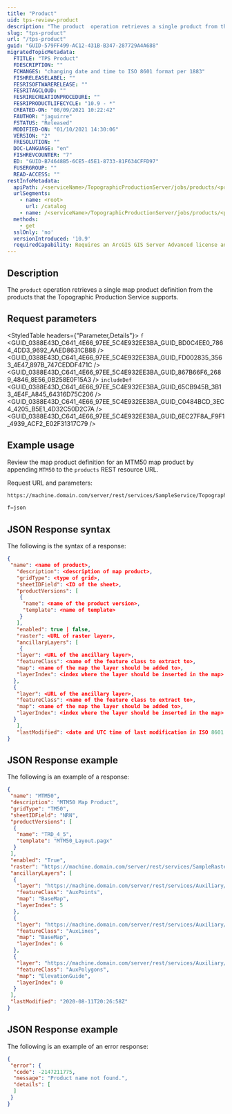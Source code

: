 ```yaml
---
title: "Product"
uid: tps-review-product
description: "The product  operation retrieves a single product from the products that a Topographic Production Service resource supports."
slug: "tps-product"
url: "/tps-product"
guid: "GUID-579FF499-AC12-431B-B347-287729A4A688"
migratedTopicMetadata:
  FTITLE: "TPS Product"
  FDESCRIPTION: ""
  FCHANGES: "changing date and time to ISO 8601 format per 1883"
  FISHRELEASELABEL: ""
  FESRISOFTWARERELEASE: ""
  FESRITAGCLOUD: ""
  FESRIRECREATIONPROCEDURE: ""
  FESRIPRODUCTLIFECYCLE: "10.9 - *"
  CREATED-ON: "08/09/2021 10:22:42"
  FAUTHOR: "jaguirre"
  FSTATUS: "Released"
  MODIFIED-ON: "01/10/2021 14:30:06"
  VERSION: "2"
  FRESOLUTION: ""
  DOC-LANGUAGE: "en"
  FISHREVCOUNTER: "7"
  ED: "GUID-B74648B5-6CE5-45E1-8733-81F634CFFD97"
  FUSERGROUP: ""
  READ-ACCESS: ""
restInfoMetadata:
  apiPath: /<serviceName>/TopographicProductionServer/jobs/products/<productName>
  urlSegments:
    - name: <root>
      url: /catalog
    - name: /<serviceName>/TopographicProductionServer/jobs/products/<productName>
  methods: 
    - get
  sslOnly: 'no'
  versionIntroduced: '10.9'
  requiredCapability: Requires an ArcGIS GIS Server Advanced license and a Production Mapping or Defense Mapping server extension license
---
```



## Description
The `product` operation retrieves a single map product definition from the products that the Topographic Production Service supports.

##  Request parameters 
<StyledTable headers={"Parameter,Details"}>
	<StyledTableRow>
		<StyledTableCell cellStyle="markdown">
      `f`
      <GUID_0388E43D_C641_4E66_97EE_5C4E932EE3BA_GUID_BD0C4EE0_7864_4DD3_9692_AAED8631CB88 />
		</StyledTableCell>
		<StyledTableCell cellStyle="markdown">
			<GUID_0388E43D_C641_4E66_97EE_5C4E932EE3BA_GUID_FD002835_3563_4E47_897B_747CEDDF471C />
			<GUID_0388E43D_C641_4E66_97EE_5C4E932EE3BA_GUID_867B66F6_2689_4846_8E56_0B258E0F15A3 />
		</StyledTableCell>
	</StyledTableRow>
	<StyledTableRow>
		<StyledTableCell cellStyle="markdown">
      `includeDef`
      <GUID_0388E43D_C641_4E66_97EE_5C4E932EE3BA_GUID_65CB945B_3B13_4E4F_A845_64316D75C206 />
		</StyledTableCell>
		<StyledTableCell cellStyle="markdown">
			<GUID_0388E43D_C641_4E66_97EE_5C4E932EE3BA_GUID_C0484BCD_3EC4_4205_B5E1_4D32C50D2C7A />
			<GUID_0388E43D_C641_4E66_97EE_5C4E932EE3BA_GUID_6EC27F8A_F9F1_4939_ACF2_E02F31317C79 />
		</StyledTableCell>
	</StyledTableRow>
</StyledTable>

## Example usage
Review the map product definition for an MTM50 map product by appending `MTM50` to the `products` REST resource URL.

Request URL and parameters:

```markdown
https://machine.domain.com/server/rest/services/SampleService/TopographicProductionServer/products/MTM50
```

```javascript
f=json

```

## JSON Response syntax

The following is the syntax of a response:

```json
{
 "name": <name of product>,
   "description": <description of map product>,
   "gridType": <type of grid>,
   "sheetIDField": <ID of the sheet>,
   "productVersions": [
    {
     "name": <name of the product version>,
     "template": <name of template>
    }
   ],
   "enabled": true | false,
   "raster": <URL of raster layer>,
   "ancillaryLayers": [
 	{
   "layer": <URL of the ancillary layer>,
   "featureClass": <name of the feature class to extract to>,
   "map": <name of the map the layer should be added to>,
   "layerIndex": <index where the layer should be inserted in the map>
  },
  {
   "layer": <URL of the ancillary layer>,
   "featureClass": <name of the feature class to extract to>,
   "map": <name of the map the layer should be added to>,
   "layerIndex": <index where the layer should be inserted in the map>
  }
   ],
   "lastModified": <date and UTC time of last modification in ISO 8601 format YYYY-MM-DDThh:mm:ssZ>
}

```

## JSON Response example
The following is an example of a response:

```json
{
 "name": "MTM50",
 "description": "MTM50 Map Product",
 "gridType": "TM50",
 "sheetIDField": "NRN",
 "productVersions": [
  {
   "name": "TRD_4_5",
   "template": "MTM50_Layout.pagx"
  }
 ],
 "enabled": "True",
 "raster": "https://machine.domain.com/server/rest/services/SampleRaster/ImageServer/",
 "ancillaryLayers": [
  {
   "layer": "https://machine.domain.com/server/rest/services/Auxiliary/MapServer/0",
   "featureClass": "AuxPoints",
   "map": "BaseMap",
   "layerIndex": 5
  },
  {
   "layer": "https://machine.domain.com/server/rest/services/Auxiliary/MapServer/1",
   "featureClass": "AuxLines",
   "map": "BaseMap",
   "layerIndex": 6
  },
  {
   "layer": "https://machine.domain.com/server/rest/services/Auxiliary/MapServer/2",
   "featureClass": "AuxPolygons",
   "map": "ElevationGuide",
   "layerIndex": 0
  }
 ],
 "lastModified": "2020-08-11T20:26:58Z"
}

```

## JSON Response example
The following is an example of an error response:

```json
{
 "error": {
  "code": -2147211775,
  "message": "Product name not found.",
  "details": [
  ]
 }
}

```
